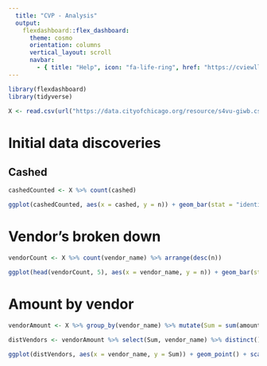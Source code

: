 ```yaml
---
  title: "CVP - Analysis"
  output:
    flexdashboard::flex_dashboard:
      theme: cosmo
      orientation: columns
      vertical_layout: scroll
      navbar:
        - { title: "Help", icon: "fa-life-ring", href: "https://cviewllc.com/contact-us/" }
---
```

        

```r
library(flexdashboard)
library(tidyverse)


```


```r
X <- read.csv(url("https://data.cityofchicago.org/resource/s4vu-giwb.csv"))
```


# Initial data discoveries

## Cashed 
```r
cashedCounted <- X %>% count(cashed)

ggplot(cashedCounted, aes(x = cashed, y = n)) + geom_bar(stat = "identity")
```

Vendor's broken down
================================
```r
vendorCount <- X %>% count(vendor_name) %>% arrange(desc(n))

ggplot(head(vendorCount, 5), aes(x = vendor_name, y = n)) + geom_bar(stat = "identity") + scale_y_log10()

```


Amount by vendor
=====================================
```r
vendorAmount <- X %>% group_by(vendor_name) %>% mutate(Sum = sum(amount)) 

distVendors <- vendorAmount %>% select(Sum, vendor_name) %>% distinct()

ggplot(distVendors, aes(x = vendor_name, y = Sum)) + geom_point() + scale_y_log10() + theme(axis.text.x = element_blank(), )
```